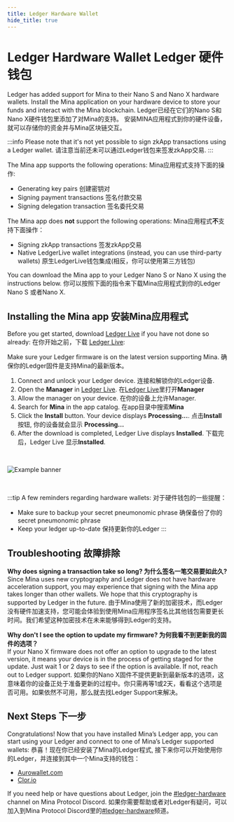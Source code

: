 ```yaml
---
title: Ledger Hardware Wallet
hide_title: true
---
```


# Ledger Hardware Wallet Ledger 硬件钱包

Ledger has added support for Mina to their Nano S and Nano X hardware wallets. Install the Mina application on your hardware device to store your funds and interact with the Mina blockchain.
Ledger已经在它们的Nano S和Nano X硬件钱包里添加了对Mina的支持。 安装MINA应用程式到你的硬件设备，就可以存储你的资金并与Mina区块链交互。

:::info
Please note that it's not yet possible to sign zkApp transactions using a Ledger wallet.
请注意当前还未可以通过Ledger钱包来签发zkApp交易.
:::

The Mina app supports the following operations: Mina应用程式支持下面的操作:
- Generating key pairs 创建密钥对
- Signing payment transactions 签名付款交易
- Signing delegation transaction 签名委托交易


The Mina app does **not** support the following operations: Mina应用程式**不**支持下面操作：

- Signing zkApp transactions 签发zkApp交易
- Native LedgerLive wallet integrations (instead, you can use third-party wallets) 原生LedgerLive钱包集成(相反，你可以使用第三方钱包)

You can download the Mina app to your Ledger Nano S or Nano X using the instructions below. 
你可以按照下面的指令来下载Mina应用程式到你的Ledger Nano S 或者Nano X.

## Installing the Mina app 安装Mina应用程式

Before you get started, download [Ledger Live](https://www.ledger.com/ledger-live/download) if you have not done so already:
在你开始之前，下载 [Ledger Live](https://www.ledger.com/ledger-live/download):

Make sure your Ledger firmware is on the latest version supporting Mina. 
确保你的Ledger固件是支持Mina的最新版本。

1. Connect and unlock your Ledger device. 连接和解锁你的Ledger设备.
2. Open the **Manager** in [Ledger Live](https://support.ledger.com/hc/en-us/articles/4404382258961?docs=true). 在[Ledger Live](https://support.ledger.com/hc/en-us/articles/4404382258961?docs=true)里打开**Manager**
3. Allow the manager on your device. 在你的设备上允许Manager.
4. Search for **Mina** in the app catalog. 在app目录中搜索**Mina**
5. Click the **Install** button. Your device displays **Processing...**. 点击**Install** 按钮, 你的设备就会显示 **Processing...**
6. After the download is completed, Ledger Live displays **Installed**. 下载完后，Ledger Live 显示**Installed**.

<br />

![Example banner](/img/LedgerLive.png)

<br />

:::tip
A few reminders regarding hardware wallets: 对于硬件钱包的一些提醒：

- Make sure to backup your secret pneumonomic phrase 确保备份了你的 secret pneumonomic phrase
- Keep your ledger up-to-date 保持更新你的Ledger
:::

## Troubleshooting 故障排除

**Why does signing a transaction take so long? 为什么签名一笔交易要如此久?** <br />
Since Mina uses new cryptography and Ledger does not have hardware acceleration support, you may experience that signing with the Mina app takes longer than other wallets. We hope that this cryptography is supported by Ledger in the future.
由于Mina使用了新的加密技术，而Ledger没有硬件加速支持，您可能会体验到使用Mina应用程序签名比其他钱包需要更长时间。我们希望这种加密技术在未来能够得到Ledger的支持。

**Why don't I see the option to update my firmware? 为何我看不到更新我的固件的选项？** <br />
If your Nano X firmware does not offer an option to upgrade to the latest version, it means your device is in the process of getting staged for the update. Just wait 1 or 2 days to see if the option is available. If not, reach out to Ledger support.
如果你的Nano X固件不提供更新到最新版本的选项，这意味着你的设备正处于准备更新的过程中。你只需再等1或2天，看看这个选项是否可用。如果依然不可用，那么就去找Ledger Support来解决。

## Next Steps 下一步

Congratulations! Now that you have installed Mina’s Ledger app, you can start using your Ledger and connect to one of Mina’s Ledger supported wallets:
恭喜！现在你已经安装了Mina的Ledger程式, 接下来你可以开始使用你的Ledger，并连接到其中一个Mina支持的钱包：

- [Aurowallet.com](https://www.aurowallet.com/)
- [Clor.io](https://clor.io/)

If you need help or have questions about Ledger, join the [#ledger-hardware](https://discord.com/channels/484437221055922177/733755408161833040) channel on Mina Protocol Discord.
如果你需要帮助或者对Ledger有疑问，可以加入到Mina Protocol Discord里的[#ledger-hardware](https://discord.com/channels/484437221055922177/733755408161833040)频道。